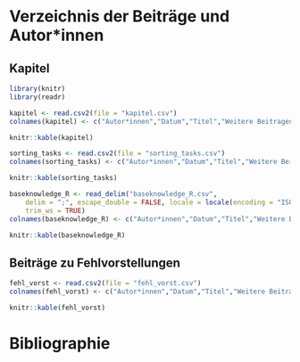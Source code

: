 # Verzeichnis der Beiträge und Autor*innen

## Kapitel

```r
library(knitr)
library(readr)

kapitel <- read.csv2(file = "kapitel.csv")
colnames(kapitel) <- c("Autor*innen","Datum","Titel","Weitere Beitragende")

knitr::kable(kapitel)
```

```r
sorting_tasks <- read.csv2(file = "sorting_tasks.csv")
colnames(sorting_tasks) <- c("Autor*innen","Datum","Titel","Weitere Beitragende")

knitr::kable(sorting_tasks)
```

```r
baseknowledge_R <- read_delim("baseknowledge_R.csv", 
    delim = ";", escape_double = FALSE, locale = locale(encoding = "ISO-8859-1"), 
    trim_ws = TRUE)
colnames(baseknowledge_R) <- c("Autor*innen","Datum","Titel","Weitere Beitragende")

knitr::kable(baseknowledge_R)
```

## Beiträge zu Fehlvorstellungen

```r
fehl_vorst <- read.csv2(file = "fehl_vorst.csv")
colnames(fehl_vorst) <- c("Autor*innen","Datum","Titel","Weitere Beitragende")

knitr::kable(fehl_vorst)
```

# Bibliographie

